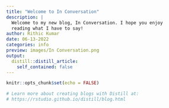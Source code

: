 ```yaml
---
title: "Welcome to In Conversation"
description: |
  Welcome to my new blog, In Conversation. I hope you enjoy 
  reading what I have to say!
author: Rithic Kumar
date: 06-13-2022
categories: info
preview: images/In Conversation.png
output:
  distill::distill_article:
    self_contained: false
---
```



```r
knitr::opts_chunk$set(echo = FALSE)

# Learn more about creating blogs with Distill at:
# https://rstudio.github.io/distill/blog.html

```



